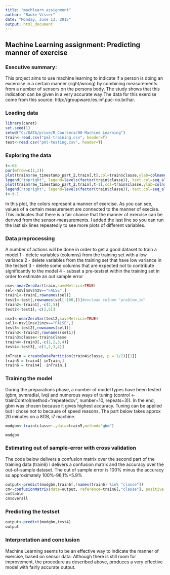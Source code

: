 ```yaml
---
title: "machlearn_assignment"
author: "Bauke Visser"
date: "Monday, June 13, 2015"
output: html_document
---
```

## Machine Learning assignment: Predicting manner of exercise

### Executive summary:
This project aims to use machine learning to indicate if a person is doing
an excercise in a certain manner (right/wrong) by combining measurements
from a number of sensors on the persons body.
The study shows that this indication can be given in a very accurate way
The data for this exercise come from this source: 
http://groupware.les.inf.puc-rio.br/har.

### Loading data
```r
library(caret)
set.seed(1)
setwd("C:/DATA/prive/R_Coursera/08 Machine Learning")
train<-read.csv("pml-training.csv", header=T)
test<-read.csv("pml-testing.csv", header=T)
```

### Exploring the data
```r
t<-68
par(mfrow=c(1,2))
plot(train$raw_timestamp_part_2,train[,t],col=train$classe,ylab=colnames(train)[t]) 
legend("topright", legend=levels(factor(train$classe)), text.col=seq_along(levels(factor(train$classe))),title="classe")
plot(train$raw_timestamp_part_2,train[,t-1],col=train$classe,ylab=colnames(train)[t-1]) 
legend("topright", legend=levels(factor(train$classe)), text.col=seq_along(levels(factor(train$classe))),title="classe")
t<-t-1
```
In this plot, the colors represent a manner of exercise. As you can see, values of a certain measurement are connected to the manner of execise. This indicates that there is a fair chance that the manner of exercise can be derived from the sensor-measurements. 
I added the last line so you can run the last six lines repeatedly to see more plots of different variables.

### Data preprocessing
A number of actions will be done in order to get a good dataset to train a model
1 - delete variables (columns) from the training set with a low variance
2 - delete variables from the training set that have low variance in the testset
3 - delete some columns that are expected not to contribute significantly to the model
4 - subset a pre-testset within the training set in order to estimate an out sample error
```r
nsv<-nearZeroVar(train,saveMetrics=TRUE)
sel<-nsv[nsv$nzv=="FALSE",]
train1<-train[,rownames(sel)]
test1<-test[,rownames(sel[-100,])]#exclude column "problem_id"
train2<-train1[,-c(2,5)]
test2<-test1[,-c(2,5)]

nsv1<-nearZeroVar(test2,saveMetrics=TRUE)
sel1<-nsv1[nsv1$nzv=="FALSE",]
test3<-test2[,rownames(sel1)]
train3<-train2[,rownames(sel1)]
train3$classe<-train$classe
train4<-train3[,-c(1,2,3,4)]
test4<-test3[,-c(1,2,3,4)]

inTrain = createDataPartition(train4$classe, p = 1/2)[[1]]
train5 = train4[ inTrain,]
train6 = train4[ -inTrain,]
```

### Training the model
During the preparations phase, a number of model types have been tested (gbm, svmradial, lvq) and numerous ways of tuning (control <- trainControl(method="repeatedcv", number=10, repeats=3)). In the end, gbm was chosen because it gives highest accuracy. Tuning can be applied but I chose not to because of speed reasons. The part below takes approx 20 minutes on a 8GB, i7 machine.
```r
modgbm<-train(classe~.,data=train5,method="gbm")
```
```r
modgbm
```

### Estimating out of sample-error with cross validation
The code below delivers a confusion matrix over the second part of the training data (train6)
I delivers a confusion matrix and the accuracy over the out-of-sample dataset.
The out of sample error is 100% minus the accuracy so approximately 100%-96,1%=5.9%
```r
output<-predict(modgbm,train6[,!names(train6) %in% "classe"])
cm<-confusionMatrix(data=output, reference=train6[,"classe"], positive = NULL, dnn = c("Prediction", "Reference"), prevalence = NULL)
cm$table
cm$overall
```

### Predicting the testset
```r
output<-predict(modgbm,test4)
output
```

### Interpretation and conclusion
Machine Learning seems to be an effective way to indicate the manner of exercise,
based on sensor data. Although there is still room for improvement, the procedure as described
above, produces a very effective model with fairly accurate output.
